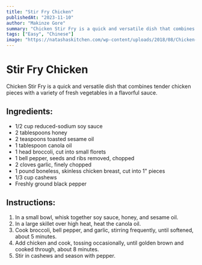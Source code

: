 ```yaml
---
title: "Stir Fry Chicken"
publishedAt: "2023-11-10"
author: "Makinze Gore"
summary: "Chicken Stir Fry is a quick and versatile dish that combines tender chicken pieces with a variety of fresh vegetables in a flavorful sauce."
tags: ["Easy", "Chinese"]
image: "https://natashaskitchen.com/wp-content/uploads/2018/08/Chicken-Stir-Fry-1-1.jpg"
---
```


<!-- https://www.delish.com/cooking/recipe-ideas/a45362568/best-chicken-stir-fry-recipe/ -->

# Stir Fry Chicken
Chicken Stir Fry is a quick and versatile dish that combines tender chicken pieces with a variety of fresh vegetables in a flavorful sauce.

## Ingredients:
- 1/2 cup reduced-sodium soy sauce
- 2 tablespoons honey
- 2 teaspoons toasted sesame oil
- 1 tablespoon canola oil
- 1 head broccoli, cut into small florets
- 1 bell pepper, seeds and ribs removed, chopped
- 2 cloves garlic, finely chopped
- 1 pound boneless, skinless chicken breast, cut into 1" pieces
- 1/3 cup cashews
- Freshly ground black pepper

## Instructions:
1. In a small bowl, whisk together soy sauce, honey, and sesame oil.
2. In a large skillet over high heat, heat the canola oil.
3. Cook broccoli, bell pepper, and garlic, stirring frequently, until softened, about 5 minutes.
4. Add chicken and cook, tossing occasionally, until golden brown and cooked through, about 8 minutes.
5. Stir in cashews and season with pepper.